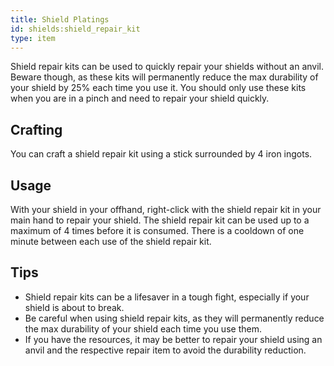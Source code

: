 ```yaml
---
title: Shield Platings
id: shields:shield_repair_kit
type: item
---
```


Shield repair kits can be used to quickly repair your shields without an anvil. Beware though, as these kits will permanently reduce the max durability of your shield by 25% each time you use it. You should only use these kits when you are in a pinch and need to repair your shield quickly.

## Crafting

You can craft a shield repair kit using a stick surrounded by 4 iron ingots.

<div className={"flex flex-row justify-center flex-wrap max-w-full md:flex-col"}>
    <CraftingRecipe
        slots={[
            'minecraft:iron_ingot', 'minecraft:iron_ingot', 'minecraft:iron_ingot',
            'minecraft:iron_ingot', 'minecraft:stick', 'minecraft:iron_ingot',
            'minecraft:iron_ingot', 'minecraft:iron_ingot', 'minecraft:iron_ingot',
        ]}
        result="shields:shield_repair_kit"
        count={1}
    />
</div>

## Usage

With your shield in your offhand, right-click with the shield repair kit in your main hand to repair your shield. The shield repair kit can be used up to a maximum of 4 times before it is consumed. There is a cooldown of one minute between each use of the shield repair kit.

## Tips

- Shield repair kits can be a lifesaver in a tough fight, especially if your shield is about to break.
- Be careful when using shield repair kits, as they will permanently reduce the max durability of your shield each time you use them.
- If you have the resources, it may be better to repair your shield using an anvil and the respective repair item to avoid the durability reduction.
